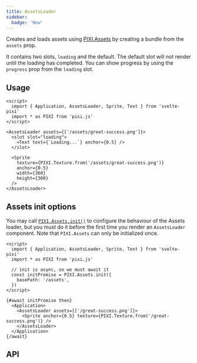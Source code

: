 ```yaml
---
title: AssetsLoader
sidebar:
  badge: 'New'
---
```



Creates and loads assets using [PIXI.Assets](https://pixijs.download/release/docs/PIXI.Assets.html) by creating a bundle from the `assets` prop.

It contains two slots, `loading` and the default. The default slot will not
render until the loading has completed. You can show progress by using the `progress` prop from the `loading` slot.

## Usage

```svelte live bg=white
<script>
  import { Application, AssetsLoader, Sprite, Text } from 'svelte-pixi'
  import * as PIXI from 'pixi.js'
</script>

<AssetsLoader assets={['/assets/great-success.png']}>
  <slot slot="loading">
    <Text text={`Loading...`} anchor={0.5} />
  </slot>

  <Sprite
    texture={PIXI.Texture.from('/assets/great-success.png')}
    anchor={0.5}
    width={360}
    height={300}
  />
</AssetsLoader>
```

## Assets init options

You may call [`PIXI.Assets.init()`](https://pixijs.download/dev/docs/PIXI.Assets.html#init) to configure
the behaviour of the Assets loader, but you must do it before the first time you render an `AssetsLoader` component.
Note that `PIXI.Assets` can only be initialized once.

```svelte
<script>
  import { Application, AssetsLoader, Sprite, Text } from 'svelte-pixi'
  import * as PIXI from 'pixi.js'

  // init is async, so we must await it
  const initPromise = PIXI.Assets.init({
    basePath: '/assets',
  })
</script>

{#await initPromise then}
  <Application>
    <AssetsLoader assets={['/great-success.png']}>
      <Sprite anchor={0.5} texture={PIXI.Texture.from('/great-success.png')} />
    </AssetsLoader>
  </Application>
{/await}
```

## API

<ComponentAPI component="AssetsLoader.svelte" />
